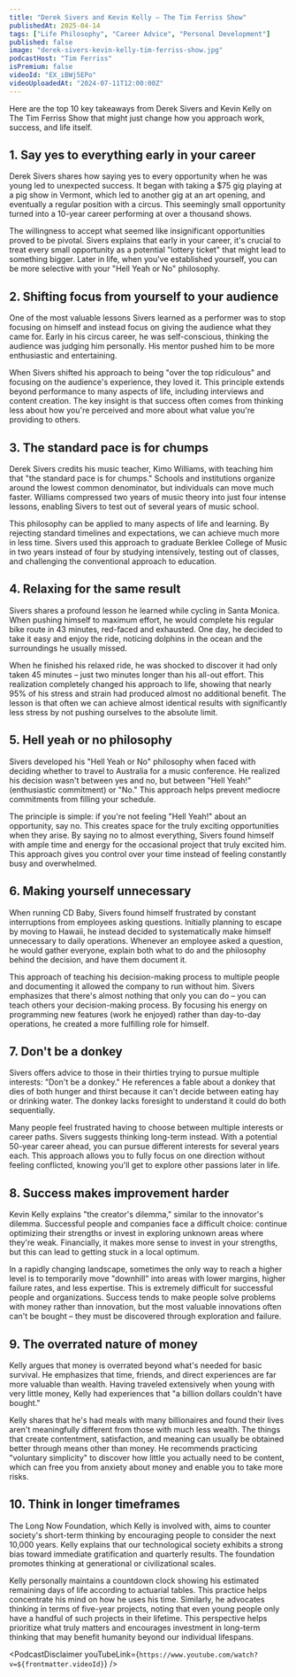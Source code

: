 ```yaml
---
title: "Derek Sivers and Kevin Kelly — The Tim Ferriss Show"
publishedAt: 2025-04-14
tags: ["Life Philosophy", "Career Advice", "Personal Development"]
published: false
image: "derek-sivers-kevin-kelly-tim-ferriss-show.jpg"
podcastHost: "Tim Ferriss"
isPremium: false
videoId: "EX_iBWj5EPo"
videoUploadedAt: "2024-07-11T12:00:00Z"
---
```



<PodcastSummaryPageLayout frontmatter={frontmatter}>

Here are the top 10 key takeaways from Derek Sivers and Kevin Kelly on The Tim Ferriss Show that might just change how you approach work, success, and life itself.

## 1. Say yes to everything early in your career

Derek Sivers shares how saying yes to every opportunity when he was young led to unexpected success. It began with taking a $75 gig playing at a pig show in Vermont, which led to another gig at an art opening, and eventually a regular position with a circus. This seemingly small opportunity turned into a 10-year career performing at over a thousand shows.

The willingness to accept what seemed like insignificant opportunities proved to be pivotal. Sivers explains that early in your career, it's crucial to treat every small opportunity as a potential "lottery ticket" that might lead to something bigger. Later in life, when you've established yourself, you can be more selective with your "Hell Yeah or No" philosophy.

## 2. Shifting focus from yourself to your audience

One of the most valuable lessons Sivers learned as a performer was to stop focusing on himself and instead focus on giving the audience what they came for. Early in his circus career, he was self-conscious, thinking the audience was judging him personally. His mentor pushed him to be more enthusiastic and entertaining.

When Sivers shifted his approach to being "over the top ridiculous" and focusing on the audience's experience, they loved it. This principle extends beyond performance to many aspects of life, including interviews and content creation. The key insight is that success often comes from thinking less about how you're perceived and more about what value you're providing to others.

## 3. The standard pace is for chumps

Derek Sivers credits his music teacher, Kimo Williams, with teaching him that "the standard pace is for chumps." Schools and institutions organize around the lowest common denominator, but individuals can move much faster. Williams compressed two years of music theory into just four intense lessons, enabling Sivers to test out of several years of music school.

This philosophy can be applied to many aspects of life and learning. By rejecting standard timelines and expectations, we can achieve much more in less time. Sivers used this approach to graduate Berklee College of Music in two years instead of four by studying intensively, testing out of classes, and challenging the conventional approach to education.

## 4. Relaxing for the same result

Sivers shares a profound lesson he learned while cycling in Santa Monica. When pushing himself to maximum effort, he would complete his regular bike route in 43 minutes, red-faced and exhausted. One day, he decided to take it easy and enjoy the ride, noticing dolphins in the ocean and the surroundings he usually missed.

When he finished his relaxed ride, he was shocked to discover it had only taken 45 minutes – just two minutes longer than his all-out effort. This realization completely changed his approach to life, showing that nearly 95% of his stress and strain had produced almost no additional benefit. The lesson is that often we can achieve almost identical results with significantly less stress by not pushing ourselves to the absolute limit.

## 5. Hell yeah or no philosophy

Sivers developed his "Hell Yeah or No" philosophy when faced with deciding whether to travel to Australia for a music conference. He realized his decision wasn't between yes and no, but between "Hell Yeah!" (enthusiastic commitment) or "No." This approach helps prevent mediocre commitments from filling your schedule.

The principle is simple: if you're not feeling "Hell Yeah!" about an opportunity, say no. This creates space for the truly exciting opportunities when they arise. By saying no to almost everything, Sivers found himself with ample time and energy for the occasional project that truly excited him. This approach gives you control over your time instead of feeling constantly busy and overwhelmed.

## 6. Making yourself unnecessary

When running CD Baby, Sivers found himself frustrated by constant interruptions from employees asking questions. Initially planning to escape by moving to Hawaii, he instead decided to systematically make himself unnecessary to daily operations. Whenever an employee asked a question, he would gather everyone, explain both what to do and the philosophy behind the decision, and have them document it.

This approach of teaching his decision-making process to multiple people and documenting it allowed the company to run without him. Sivers emphasizes that there's almost nothing that only you can do – you can teach others your decision-making process. By focusing his energy on programming new features (work he enjoyed) rather than day-to-day operations, he created a more fulfilling role for himself.

## 7. Don't be a donkey

Sivers offers advice to those in their thirties trying to pursue multiple interests: "Don't be a donkey." He references a fable about a donkey that dies of both hunger and thirst because it can't decide between eating hay or drinking water. The donkey lacks foresight to understand it could do both sequentially.

Many people feel frustrated having to choose between multiple interests or career paths. Sivers suggests thinking long-term instead. With a potential 50-year career ahead, you can pursue different interests for several years each. This approach allows you to fully focus on one direction without feeling conflicted, knowing you'll get to explore other passions later in life.

## 8. Success makes improvement harder

Kevin Kelly explains "the creator's dilemma," similar to the innovator's dilemma. Successful people and companies face a difficult choice: continue optimizing their strengths or invest in exploring unknown areas where they're weak. Financially, it makes more sense to invest in your strengths, but this can lead to getting stuck in a local optimum.

In a rapidly changing landscape, sometimes the only way to reach a higher level is to temporarily move "downhill" into areas with lower margins, higher failure rates, and less expertise. This is extremely difficult for successful people and organizations. Success tends to make people solve problems with money rather than innovation, but the most valuable innovations often can't be bought – they must be discovered through exploration and failure.

## 9. The overrated nature of money

Kelly argues that money is overrated beyond what's needed for basic survival. He emphasizes that time, friends, and direct experiences are far more valuable than wealth. Having traveled extensively when young with very little money, Kelly had experiences that "a billion dollars couldn't have bought."

Kelly shares that he's had meals with many billionaires and found their lives aren't meaningfully different from those with much less wealth. The things that create contentment, satisfaction, and meaning can usually be obtained better through means other than money. He recommends practicing "voluntary simplicity" to discover how little you actually need to be content, which can free you from anxiety about money and enable you to take more risks.

## 10. Think in longer timeframes

The Long Now Foundation, which Kelly is involved with, aims to counter society's short-term thinking by encouraging people to consider the next 10,000 years. Kelly explains that our technological society exhibits a strong bias toward immediate gratification and quarterly results. The foundation promotes thinking at generational or civilizational scales.

Kelly personally maintains a countdown clock showing his estimated remaining days of life according to actuarial tables. This practice helps concentrate his mind on how he uses his time. Similarly, he advocates thinking in terms of five-year projects, noting that even young people only have a handful of such projects in their lifetime. This perspective helps prioritize what truly matters and encourages investment in long-term thinking that may benefit humanity beyond our individual lifespans.

<PodcastDisclaimer
  youTubeLink={`https://www.youtube.com/watch?v=${frontmatter.videoId}`}
/>

</PodcastSummaryPageLayout>
